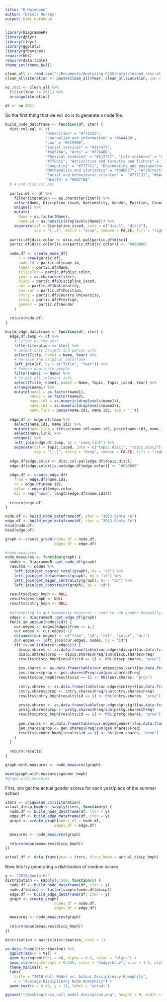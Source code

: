 ```yaml
---
title: "R Notebook"
author: "Dakota Murray"
output: html_notebook
---
```


```r
library(DiagrammeR)
library(dplyr)
library(tidyr)
library(ggplot2)
library(grDevices)
require(hhi)
require(data.table)
theme_set(theme_bw())
```


```r
clean_all <- read.csv("~/Documents/Analyzing-CSSS/data/cleaned_csss-all.csv")
clean_all$iteration <- paste(clean_all$Year, clean_all$Location, sep = ".")

no.2011 <- clean_all %>%
  filter(Year != 2011) %>%
  arrange(iteration)

df <- no.2011
```

So the first thing that we will do is to generate a node file.
```r
build_node_dataframe <- function(df, iter) {
  disc.col.pal <- c(
                  "Humanities" = "#771155", 
                  "Journalism and information" = "#AA4488", 
                  "Law" = "#CC99BB", 
                  "Social services" = "#114477", 
                  "#4477AA", "Arts" = "#77AADD", 
                  "Physical sciences" = "#117777", "Life sciences" = "#44AAAA", 
                  "#77CCCC", "Agriculture and forestry and fishery" = "#117744", "#44AA77", "Environmental protection" = "#88CCAA", 
                  "Computing" = "#777711", "Engineering and engineering trades" = "#AAAA44", 
                  "Mathematics and statistics" = "#DDDD77", "Architecture and building" = "#774411", "#AA7744", "Business and administration" = "#DDAA77",
                  "Social and behavioural sciences" =  "#771122", "#AA4455", 
                  "Health" = "#DD7788"
  ) # end disc.col.pal
    
  partic.df <- df %>%
    filter(iteration == as.character(iter)) %>%
    select(Name, Discipline_isced, Nationality, Gender, Position, Country_University, Prestige, Location) %>%
    unique() %>%
    mutate(
      Name = as.factor(Name),
      name.id = as.numeric(droplevels(Name))) %>%
    separate(col = Discipline_isced, into = c("disc1", "disc2"), 
             sep = "[;,]", extra = "drop", remove = FALSE, fill = "right")
  
  partic.df$disc.color <- disc.col.pal[partic.df$disc1]
  partic.df$disc.color[is.na(partic.df$disc.color)] <- "#888888"
  
  node.df <- create_node_df(
      n = nrow(partic.df),
      node_id = partic.df$name.id,
      label = partic.df$Name,
      fillcolor = partic.df$disc.color,
      year = as.character(iter),
      discp = partic.df$Discipline_isced, 
      nat = partic.df$Nationality, 
      pos.var = partic.df$Position, 
      cntry = partic.df$Country_University, 
      prstg = partic.df$Prestige,
      gender = partic.df$Gender
    )
  
  return(node.df)
}

build_edge_dataframe <- function(df, iter) {
  edge.df.temp <- df %>%
    # Filter by the year
    filter(iteration == iter) %>%
    # Select only project and person info
    select(Title, name1 = Name, Year) %>%
    # Re-join the original dataframe
    left_join(df, by = c("Title", "Year")) %>%
    # Remove duplicate people
    filter(name1 != Name) %>%
    # Select all relevant info
    select(Title, name1, name2 = Name, Topic, Topic_isced, Year) %>%
    arrange(name1) %>%
    mutate(name1 = as.factor(name1),
           name2 = as.factor(name2),
           name.id1 = as.numeric(droplevels(name1)),
           name.id2 = as.numeric(droplevels(name2)),
           name.link = paste(name.id1, name.id2, sep = "_"))
  
  edge.df <- edge.df.temp %>%
    select(name.id1, name.id2) %>%
    mutate(name.link = ifelse(name.id1<name.id2, paste(name.id1, name.id2, sep = "_"), paste(name.id2, name.id1, sep = "_"))) %>%
    select(name.link) %>%
    unique() %>%
    left_join(edge.df.temp, by = "name.link") %>%
    separate(col = Topic_isced, into = c("topic.disc1", "topic.disc2"), 
             sep = "[;,]", extra = "drop", remove = FALSE, fill = "right")
  
  edge.df$edge.color <- disc.col.pal[edge.df$topic.disc1]
  edge.df$edge.color[is.na(edge.df$edge.color)] <- "#888888"
  
  edge.df <- create_edge_df(
    from = edge.df$name.id1,
    to = edge.df$name.id2,
    color = edge.df$edge.color,
    dir = rep("none", length(edge.df$name.id1)))
  
  return(edge.df)
}

node.df <- build_node_dataframe(df, iter = "2013.Santa Fe")
edge.df <- build_edge_dataframe(df, iter = "2013.Santa Fe")
head(node.df)
head(edge.df)

graph <- create_graph(nodes_df = node.df, 
                      edges_df = edge.df)
```

```r
#node-measures
node_measures <- function(graph) {
  nodes <- DiagrammeR::get_node_df(graph)
  results <- nodes %>%
    left_join(get_degree_total(graph), by = "id") %>%
    left_join(get_betweenness(graph), by = "id") %>%
    left_join(get_eigen_centrality(graph), by = "id") %>%
    left_join(get_constraint(graph), by = "id")
  
  results$discp_hmph <- NULL
  results$pos_hmph <- NULL
  results$cntry_hmph <- NULL
  
  #attempting to get homophily measures --need to add gender homophily, and prestige homophily
  edges <- DiagrammeR::get_edge_df(graph)
  for(i in unique(nodes$id)) {
    cur.edges <- edges[edges$from == i,]
    cur.edges <- cur.edges[-1]
    colnames(cur.edges) <- c("from", "id", "rel", "color", "dir")
    cur.edges <- left_join(cur.edges, nodes, by = "id")
    if(!is.null(dim(cur.edges))) {
      discp.shares <- as.data.frame(table(cur.edges$discp))[as.data.frame(table(cur.edges$discp))$Freq != 0, ]
      discp.shares$prop <- discp.shares$Freq/sum(discp.shares$Freq)
      results$discp_hmph[results$id == i] <- hhi(discp.shares, "prop")
      
      pos.shares <- as.data.frame(table(cur.edges$pos.var))[as.data.frame(table(cur.edges$pos.var))$Freq != 0, ]
      pos.shares$prop <- pos.shares$Freq/sum(pos.shares$Freq)
      results$pos_hmph[results$id == i] <- hhi(pos.shares, "prop")
      
      cntry.shares <- as.data.frame(table(cur.edges$cntry))[as.data.frame(table(cur.edges$cntry))$Freq != 0, ]
      cntry.shares$prop <- cntry.shares$Freq/sum(cntry.shares$Freq)
      results$cntry_hmph[results$id == i] <- hhi(cntry.shares, "prop")
      
      prstg.shares <- as.data.frame(table(cur.edges$prstg))[as.data.frame(table(cur.edges$prstg))$Freq != 0, ]
      prstg.shares$prop <- prstg.shares$Freq/sum(prstg.shares$Freq)
      results$prstg_hmph[results$id == i] <- hhi(prstg.shares, "prop")
      
      gen.shares <- as.data.frame(table(cur.edges$gender))[as.data.frame(table(cur.edges$gender))$Freq != 0, ]
      gen.shares$prop <- gen.shares$Freq/sum(gen.shares$Freq)
      results$gender_hmph[results$id == i] <- hhi(gen.shares, "prop")
    }
  }
  
  return(results)
}

graph.with.measures <- node_measures(graph)

mean(graph.with.measures$gender_hmph)
#graph.with.measures
```

First, lets get the actual gender scores for each year/place of the summer school
```r
iters <- unique(no.2011$iteration)
actual_discp_hmph <- sapply(iters, function(y) {
  node.df <- build_node_dataframe(df, iter = y)
  edge.df <- build_edge_dataframe(df, iter = y)
  graph <- create_graph(nodes_df = node.df, 
                      edges_df = edge.df)

  measures <- node_measures(graph)
  
  return(mean(measures$discp_hmph))
})

actual_df <- data.frame(year = iters, discp_hmph = actual_discp_hmph)
```


Now lets try generating a distribution of random values
```r
y <- "2018.Santa Fe"
distribution <- sapply(1:500, function(x) {
  node.df <- build_node_dataframe(df, iter = y)
  node.df$discp <- factor(sample(node.df$discp))
  edge.df <- build_edge_dataframe(df, iter = y)
  graph <- create_graph(
                      nodes_df = node.df, 
                      edges_df = edge.df)

  measures <- node_measures(graph)
  
  return(mean(measures$discp_hmph))
})

distribution = matrix(distribution, ncol = 1)

as.data.frame(distribution) %>%
  ggplot(aes(x = V1)) +
  geom_histogram(bins = 40, alpha = 0.8, color = "black") +
  geom_vline(xintercept = 0.445, color = "dodgerblue", size = 1.5, alpha = 0.8) +
  theme_minimal() +
  labs(
    title = "2018 Null Model vs. Actual Disciplinary Homophily",
    x = "Average Disciplinary Node Homophily") +
  geom_text(x = 0.45, y = 31, label = "actual")

ggsave("~/Desktop/csss_null_model_discipline.png", height = 9, width = 9)
```
